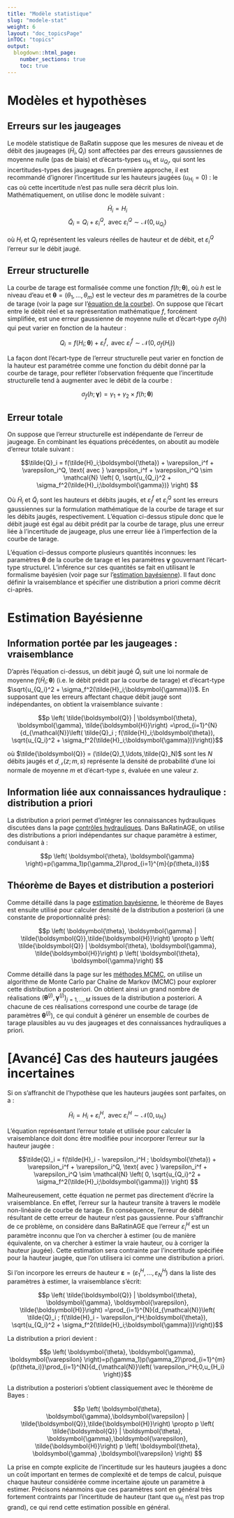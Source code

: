 ---
title: "Modèle statistique"
slug: "modele-stat"
weight: 6
layout: "doc_topicsPage"
inTOC: "topics"
output:
  blogdown::html_page:
    number_sections: true
    toc: true
---

# Modèles et hypothèses

## Erreurs sur les jaugeages

Le modèle statistique de BaRatin suppose que les mesures de niveau et de débit des jaugeages $(\tilde{H}_i,\tilde{Q}_i)$ sont affectées par des erreurs gaussiennes de moyenne nulle (pas de biais) et d'écarts-types $u_{H_i}$ et $u_{Q_i}$, qui sont les incertitudes-types des jaugeages. En première approche, il est recommandé d’ignorer l’incertitude sur les hauteurs jaugées ($u_{H_i}=0$) : le cas où cette incertitude n’est pas nulle sera décrit plus loin. Mathématiquement, on utilise donc le modèle suivant :

$$\tilde{H}_i = H_i$$
$$\tilde{Q}_i = Q_i + \varepsilon_i^Q, \text{ avec } \varepsilon_i^Q \sim \mathcal{N}(0,u_{Q_i})$$

où $H_i$ et $Q_i$ représentent les valeurs réelles de hauteur et de débit, et $\varepsilon_i^Q$ l’erreur sur le débit jaugé.

## Erreur structurelle

La courbe de tarage est formalisée comme une fonction $f(h;\boldsymbol{\theta})$, où $h$ est le niveau d'eau et $\boldsymbol{\theta}=(\theta_1,\ldots,\theta_m)$ est le vecteur des $m$ paramètres de la courbe de tarage (voir la page sur l'[équation de la courbe](/fr/doc/topics/courbe-de-tarage)). On suppose que l'écart entre le débit réel et sa représentation mathématique $f$, forcément simplifiée, est une erreur gaussienne de moyenne nulle et d'écart-type $\sigma_f(h)$ qui peut varier en fonction de la hauteur :

$$Q_i = f(H_i;\boldsymbol{\theta}) + \varepsilon_i^f, \text{ avec } \varepsilon_i^f \sim \mathcal{N}(0,\sigma_f(H_i)) $$

La façon dont l’écart-type de l’erreur structurelle peut varier en fonction de la hauteur est paramétrée comme une fonction du débit donné par la courbe de tarage, pour refléter l'observation fréquente que l’incertitude structurelle tend à augmenter avec le débit de la courbe :

$$\sigma_f(h;\boldsymbol{\gamma}) = \gamma_1 + \gamma_2 \times f(h;\boldsymbol{\theta})$$

## Erreur totale

On suppose que l’erreur structurelle est indépendante de l’erreur de jaugeage. En combinant les équations précédentes, on aboutit au modèle d'erreur totale suivant :

$$\tilde{Q}_i = f(\tilde{H}_i;\boldsymbol{\theta}) + \varepsilon_i^f + \varepsilon_i^Q, \text{ avec } \varepsilon_i^f + \varepsilon_i^Q \sim \mathcal{N} \left( 0, \sqrt{u_{Q_i}^2 + \sigma_f^2(\tilde{H}_i;\boldsymbol{\gamma})} \right) $$

Où $\tilde{H}_i$ et $\tilde{Q}_i$ sont les hauteurs et débits jaugés, et $\varepsilon_i^f$ et $\varepsilon_i^Q$ sont les erreurs gaussiennes sur la formulation mathématique de la courbe de tarage et sur les débits jaugés, respectivement. L’équation ci-dessus stipule donc que le débit jaugé est égal au débit prédit par la courbe de tarage, plus une erreur liée à l’incertitude de jaugeage, plus une erreur liée à l’imperfection de la courbe de tarage.

L’équation ci-dessus comporte plusieurs quantités inconnues: les paramètres $\boldsymbol{\theta}$ de la courbe de tarage et les paramètres $\boldsymbol{\gamma}$ gouvernant l'écart-type structurel. L'inférence sur ces quantités se fait en utilisant le formalisme bayésien (voir page sur l'[estimation bayésienne](/fr/doc/topics/bayesien)). Il faut donc définir la vraisemblance et spécifier une distribution a priori comme décrit ci-après.

# Estimation Bayésienne

## Information portée par les jaugeages : vraisemblance

D’après l’équation ci-dessus, un débit jaugé $\tilde{Q}_i$ suit une loi normale de moyenne $f(\tilde{H}_i;\boldsymbol{\theta})$ (i.e. le débit prédit par la courbe de tarage) et d’écart-type $\sqrt{u_{Q_i}^2 + \sigma_f^2(\tilde{H}_i;\boldsymbol{\gamma})}$. En supposant que les erreurs affectant chaque débit jaugé sont indépendantes, on obtient la vraisemblance suivante :

$$p \left( \tilde{\boldsymbol{Q}} | \boldsymbol{\theta}, \boldsymbol{\gamma}, \tilde{\boldsymbol{H}}\right)
=\prod_{i=1}^{N}{d_{\mathcal{N}}\left( \tilde{Q}_i ; f(\tilde{H}_i;\boldsymbol{\theta}), \sqrt{u_{Q_i}^2 + \sigma_f^2(\tilde{H}_i;\boldsymbol{\gamma})}\right)}$$

où $\tilde{\boldsymbol{Q}} = (\tilde{Q}_1,\ldots,\tilde{Q}_N)$ sont les $N$ débits jaugés et $d_{\mathcal{N}}(z;m,s)$ représente la densité de probabilité d’une loi normale de moyenne $m$ et d’écart-type $s$, évaluée en une valeur $z$.

## Information liée aux connaissances hydraulique : distribution a priori

La distribution a priori permet d’intégrer les connaissances hydrauliques discutées dans la page [contrôles hydrauliques](/fr/doc/topics/controles-hydrauliques/). Dans BaRatinAGE, on utilise des distributions a priori indépendantes sur chaque paramètre à estimer, conduisant à :

$$p \left( \boldsymbol{\theta}, \boldsymbol{\gamma} \right)=p(\gamma_1)p(\gamma_2)\prod_{i=1}^{m}{p(\theta_i)}$$

## Théorème de Bayes et distribution a posteriori

Comme détaillé dans la page [estimation bayésienne](/fr/doc/topics/bayesien), le théorème de Bayes est ensuite utilisé pour calculer densité de la distribution a posteriori (à une constante de proportionnalité près):


$$p \left( \boldsymbol{\theta}, \boldsymbol{\gamma} | \tilde{\boldsymbol{Q}},\tilde{\boldsymbol{H}}\right)
\propto p \left( \tilde{\boldsymbol{Q}} | \boldsymbol{\theta}, \boldsymbol{\gamma}, \tilde{\boldsymbol{H}}\right) p \left( \boldsymbol{\theta}, \boldsymbol{\gamma}\right)
$$

Comme détaillé dans la page sur les [méthodes MCMC](/fr/doc/topics/mcmc), on utilise un algorithme de Monte Carlo par Chaîne de Markov (MCMC) pour explorer cette distribution a posteriori. On obtient ainsi un grand nombre de réalisations $\left( \boldsymbol{\theta}^{(j)}, \boldsymbol{\gamma}^{(j)} \right)_{j=1,\ldots,M}$ issues de la distribution a posteriori. A chacune de ces réalisations correspond une courbe de tarage (de paramètres $\boldsymbol{\theta}^{(j)}$), ce qui conduit à générer un ensemble de courbes de tarage plausibles au vu des jaugeages et des connaissances hydrauliques a priori.

# [Avancé] Cas des hauteurs jaugées incertaines

Si on s’affranchit de l’hypothèse que les hauteurs jaugées sont parfaites, on a :

$$\tilde{H}_i = H_i + \varepsilon_i^H, \text{ avec } \varepsilon_i^H \sim \mathcal{N}(0,u_{H_i})$$

L’équation représentant l’erreur totale et utilisée pour calculer la vraisemblance doit donc être modifiée pour incorporer l’erreur sur la hauteur jaugée :

$$\tilde{Q}_i = f(\tilde{H}_i - \varepsilon_i^H ; \boldsymbol{\theta}) + \varepsilon_i^f + \varepsilon_i^Q, \text{ avec } \varepsilon_i^f + \varepsilon_i^Q \sim \mathcal{N} \left( 0, \sqrt{u_{Q_i}^2 + \sigma_f^2(\tilde{H}_i;\boldsymbol{\gamma})} \right) $$

Malheureusement, cette équation ne permet pas directement d’écrire la vraisemblance. En effet, l’erreur sur la hauteur transite à travers le modèle non-linéaire de courbe de tarage. En conséquence, l’erreur de débit résultant de cette erreur de hauteur n’est pas gaussienne. Pour s’affranchir de ce problème, on considère dans BaRatinAGE que l’erreur $\varepsilon_i^H$ est un paramètre inconnu que l’on va chercher à estimer (ou de manière équivalente, on va chercher à estimer la vraie hauteur, ou à corriger la hauteur jaugée). Cette estimation sera contrainte par l’incertitude spécifiée pour la hauteur jaugée, que l’on utilisera ici comme une distribution a priori.

Si l’on incorpore les erreurs de hauteur $\boldsymbol{\varepsilon}=(\varepsilon_1^H,\ldots,\varepsilon_N^H)$ dans la liste des paramètres à estimer, la vraisemblance s’écrit:

$$p \left( \tilde{\boldsymbol{Q}} | \boldsymbol{\theta}, \boldsymbol{\gamma}, \boldsymbol{\varepsilon},  \tilde{\boldsymbol{H}}\right)
=\prod_{i=1}^{N}{d_{\mathcal{N}}\left( \tilde{Q}_i ; f(\tilde{H}_i - \varepsilon_i^H;\boldsymbol{\theta}), \sqrt{u_{Q_i}^2 + \sigma_f^2(\tilde{H}_i;\boldsymbol{\gamma})}\right)}$$

La distribution a priori devient :

$$p \left( \boldsymbol{\theta}, \boldsymbol{\gamma}, \boldsymbol{\varepsilon} \right)=p(\gamma_1)p(\gamma_2)\prod_{i=1}^{m}{p(\theta_i)}\prod_{i=1}^{N}{d_{\mathcal{N}}\left( \varepsilon_i^H;0,u_{H_i} \right)}$$

La distribution a posteriori s’obtient classiquement avec le théorème de Bayes :

$$p \left( \boldsymbol{\theta}, \boldsymbol{\gamma},\boldsymbol{\varepsilon} | \tilde{\boldsymbol{Q}},\tilde{\boldsymbol{H}}\right)
\propto p \left( \tilde{\boldsymbol{Q}} | \boldsymbol{\theta}, \boldsymbol{\gamma},\boldsymbol{\varepsilon}, \tilde{\boldsymbol{H}}\right) p \left( \boldsymbol{\theta}, \boldsymbol{\gamma} ,\boldsymbol{\varepsilon} \right) $$

La prise en compte explicite de l’incertitude sur les hauteurs jaugées a donc un coût important en termes de complexité et de temps de calcul, puisque chaque hauteur considérée comme incertaine ajoute un paramètre à estimer. Précisons néanmoins que ces paramètres sont en général très fortement contraints par l’incertitude de hauteur (tant que $u_{H_i}$ n’est pas trop grand), ce qui rend cette estimation possible en général.

